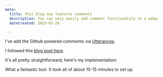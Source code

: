 ```yaml
---
meta:
  title: This blog now features comments
  description: You can very easily add comment functionality to a webpage via the Github-powered Utterances plugin.
  dateCreated: 2023-03-24
 
---
```



I've add the Github powered comments via [Utterances](https://utteranc.es/). 

I followed this [blog post here](https://abba.dev/blog/blog-comments-with-utterances). 

It's all pretty straightforward, here's my implementation:

<GithubPermalinkRsc permalink="https://github.com/dwjohnston/blacksheepcode/blob/8fc3914515be265e55b13823be5e97b4edfb0206/src/components/PostComments/PostComments.tsx#L1-L51"/>

What a fantastic tool. It took all of about 10-15 minutes to set up. 


